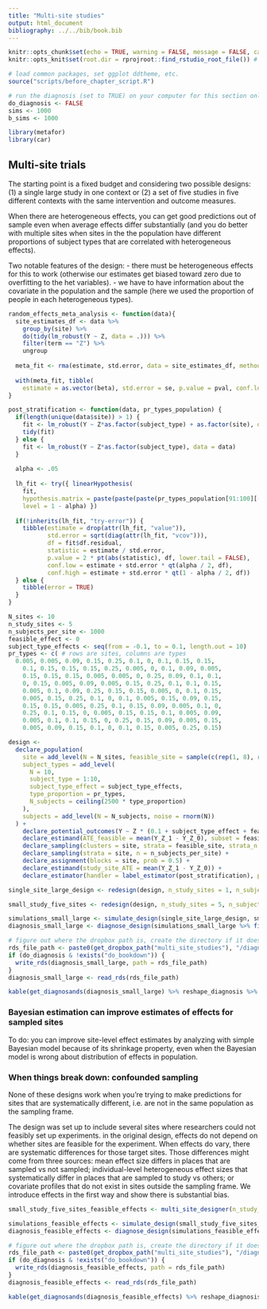 ```yaml
---
title: "Multi-site studies"
output: html_document
bibliography: ../../bib/book.bib 
---
```


<!-- note do_bookdown is set in index.rmd, so we know if you're running just this .Rmd or compiling the book-->
```r
knitr::opts_chunk$set(echo = TRUE, warning = FALSE, message = FALSE, cache = FALSE)
knitr::opts_knit$set(root.dir = rprojroot::find_rstudio_root_file()) # files are all relative to RStudio project home
```

```r
# load common packages, set ggplot ddtheme, etc.
source("scripts/before_chapter_script.R")
```

<!-- start post here, do not edit above -->

<!-- make sure to rename the section title below -->

```r
# run the diagnosis (set to TRUE) on your computer for this section only before pushing to Github. no diagnosis will ever take place on github.
do_diagnosis <- FALSE
sims <- 1000
b_sims <- 1000
```

```r
library(metafor)
library(car)
```

## Multi-site trials


<!-- ## The Metaketa design -->

<!-- | Study Number | Place | What Works   | Design Implemented | Success? | -->
<!-- | ------------ | ----- | ------------ | ------------------ | -------- | -->
<!-- | 1            | A     | $Y_A ~ Z_A$  | $MIDA_A$           | Yes      | -->
<!-- | 2            | B     | $Y_B ~ Z_B$  | $MIDA_B$           | Yes      | -->
<!-- | 3            | C     | $Y_C ~ Z_C$  | $MIDA_C$           | Yes      | -->
<!-- | 4            | D     | $Y_D ~ Z_D$  | $MIDA_D$           | Yes      | -->
<!-- | 5            | E     | $Y_E ~ Z_E$  | $MIDA_E$           | Yes      | -->

<!-- The worry is that $I_A$ and $I_B$ etc are fundamentally different inquiries about different dags -->

<!-- [faceted figure of 5 different DAGs with nodes in different languages roman, greek, numeric, windings].  The purpose of *theory* is to tell us when the $I$'s across context are different, but that is HARD and that is how research has gone for YEARS. -->

<!-- The metaketa design says WAIT -- LET'S agree on a $MIDA_{MK}$ that we will implement in all 5 places, mutatis mutandis. That is, everyone "localizes" their design because things work slightly differently in different places, but if we try hard, we can implement the same "important" treatment on the same "important" outcome, even though the details (like the language of the treatment materials, the specifics of the measurement strategies.) will differ from place to place. -->

<!-- | Study Number | Place | What Works   | Design Implemented                               | Success? | -->
<!-- | ------------ | ----- | ------------ | ------------------------------------------------ | -------- | -->
<!-- | 1            | A     | $Y_A ~ Z_A$  | $\delta_A * MIDA_{MK} - (1 - \delta_A) * MIDA_A$ | ?        | -->
<!-- | 2            | B     | $Y_B ~ Z_B$  | $\delta_B * MIDA_{MK} - (1 - \delta_B) * MIDA_B$ | ?        | -->
<!-- | 3            | C     | $Y_C ~ Z_C$  | $\delta_C * MIDA_{MK} - (1 - \delta_C) * MIDA_C$ | ?        | -->
<!-- | 4            | D     | $Y_D ~ Z_D$  | $\delta_D * MIDA_{MK} - (1 - \delta_D) * MIDA_D$ | ?        | -->
<!-- | 5            | E     | $Y_E ~ Z_E$  | $\delta_E * MIDA_{MK} - (1 - \delta_E) * MIDA_E$ | ?        | -->


<!-- Coordinating trials like the metaketa design means causing teams to implement designs that they otherwise would not have. Collaboration can bring many benefits and shared struggle, but fundamentally, it pulls all the designs towards the common $MIDA_{MK}$ design. The strength of the pull is given by the $\delta$ parameters.  -->

<!-- Will the metaketa design be a success? Only if (1) the $MIDA_{MK}$ design is a strong one and it is correct about how $Y$ and $Z$ relate. If the $MIDA_{MK}$ design is poor, however, then all the studies will be a failure. Instead of learning $I_A$ in place $A$ and learning $I_B$ in place $B$, we learn nothing anywhere.  -->

<!-- The trouble with the standard approach (separate teams investigating phenomena that later theory tries to label as instances of the same thing) is that theory is hard and we can never really be sure if $I_A$ means the same thing for $M_A$ as $I_B$ means for $M_B$. The metaketa design tries to solve this theoretical problem on the front end -- let's agree on what the $M$ we all have in mind is (with local variations), then run a study. This approach works well if the $M$ we all agree on is approximately correct, and it works *worse* than the standard approach if we're wrong. -->

The starting point is a fixed budget and considering two possible designs: (1) a single large study in one context or (2) a set of five studies in five different contexts with the same intervention and outcome measures.

When there are heterogeneous effects, you can get good predictions out of sample even when average effects differ substantially (and you do better with multiple sites when sites in the the population have different proportions of subject types that are correlated with heterogeneous effects). 

Two notable features of the design:
- there must be heterogeneous effects for this to work (otherwise our estimates get biased toward zero due to overfitting to the het variables).
- we have to have information about the covariate in the population and the sample (here we used the proportion of people in each heterogeneous types).

<!-- Findings: -->
<!-- - these two strategies are both unbiased -->
<!-- - the design with five sites has half the RMSE of the one-site design. this is because of the variation in the proportions of types across sites. -->
<!-- - interestingly there is poor coverage (anti-conservative) when you use the single site design -->

<!-- (when you have contextual variation as well, i.e. effect differs across sites for reasons not captured by the het fx, coverage is off for all designs. will keep this point out, seems like too much and you don't need contextual effects to get different effects across sites, those come from different proportions of types) -->

```r
random_effects_meta_analysis <- function(data){
  site_estimates_df <- data %>% 
    group_by(site) %>% 
    do(tidy(lm_robust(Y ~ Z, data = .))) %>% 
    filter(term == "Z") %>% 
    ungroup 
  
  meta_fit <- rma(estimate, std.error, data = site_estimates_df, method = "REML")
  
  with(meta_fit, tibble(
    estimate = as.vector(beta), std.error = se, p.value = pval, conf.low = ci.lb, conf.high = ci.ub))
}

post_stratification <- function(data, pr_types_population) {
  if(length(unique(data$site)) > 1) {
    fit <- lm_robust(Y ~ Z*as.factor(subject_type) + as.factor(site), data = data)
    tidy(fit)
  } else {
    fit <- lm_robust(Y ~ Z*as.factor(subject_type), data = data)
  }
  
  alpha <- .05
  
  lh_fit <- try({ linearHypothesis(
    fit, 
    hypothesis.matrix = paste(paste(paste(pr_types_population[91:100][-1], "*", matchCoefs(fit, "Z"), sep = ""), collapse = " + "), " = 0"), 
    level = 1 - alpha) })
  
  if(!inherits(lh_fit, "try-error")) {
    tibble(estimate = drop(attr(lh_fit, "value")), 
           std.error = sqrt(diag(attr(lh_fit, "vcov"))),
           df = fit$df.residual, 
           statistic = estimate / std.error, 
           p.value = 2 * pt(abs(statistic), df, lower.tail = FALSE),
           conf.low = estimate + std.error * qt(alpha / 2, df),
           conf.high = estimate + std.error * qt(1 - alpha / 2, df))
  } else {
    tibble(error = TRUE)
  }
}
```


<!-- need to have biased sampling to get bias here -->
<!-- two kinds of populations, one in which the study type determines the subject types and you select on study type -->
<!--   a second kind where study type determines study shock  -->
<!--   in second type if you adjust for subject type then you will be able to unbiased recover global -->

```r
N_sites <- 10
n_study_sites <- 5
n_subjects_per_site <- 1000
feasible_effect <- 0
subject_type_effects <- seq(from = -0.1, to = 0.1, length.out = 10)
pr_types <- c( # rows are sites, columns are types
  0.005, 0.005, 0.09, 0.15, 0.25, 0.1, 0, 0.1, 0.15, 0.15,
    0.1, 0.15, 0.15, 0.15, 0.25, 0.005, 0, 0.1, 0.09, 0.005,
    0.15, 0.15, 0.15, 0.005, 0.005, 0, 0.25, 0.09, 0.1, 0.1,
    0, 0.15, 0.005, 0.09, 0.005, 0.15, 0.25, 0.1, 0.1, 0.15,
    0.005, 0.1, 0.09, 0.25, 0.15, 0.15, 0.005, 0, 0.1, 0.15,
    0.005, 0.15, 0.25, 0.1, 0, 0.1, 0.005, 0.15, 0.09, 0.15,
    0.15, 0.15, 0.005, 0.25, 0.1, 0.15, 0.09, 0.005, 0.1, 0,
    0.25, 0.1, 0.15, 0, 0.005, 0.15, 0.15, 0.1, 0.005, 0.09,
    0.005, 0.1, 0.1, 0.15, 0, 0.25, 0.15, 0.09, 0.005, 0.15,
    0.005, 0.09, 0.15, 0.1, 0, 0.1, 0.15, 0.005, 0.25, 0.15)

design <- 
  declare_population(
    site = add_level(N = N_sites, feasible_site = sample(c(rep(1, 8), rep(0, 2)), N, replace = FALSE)),
    subject_types = add_level(
      N = 10,
      subject_type = 1:10,
      subject_type_effect = subject_type_effects,
      type_proportion = pr_types,
      N_subjects = ceiling(2500 * type_proportion)
    ),
    subjects = add_level(N = N_subjects, noise = rnorm(N))
  ) + 
    declare_potential_outcomes(Y ~ Z * (0.1 + subject_type_effect + feasible_effect * feasible_site) + noise) +
    declare_estimand(ATE_feasible = mean(Y_Z_1 - Y_Z_0), subset = feasible_site == FALSE) + # true effect for feasible sites
    declare_sampling(clusters = site, strata = feasible_site, strata_n = c(0, n_study_sites)) + 
    declare_sampling(strata = site, n = n_subjects_per_site) + 
    declare_assignment(blocks = site, prob = 0.5) + 
    declare_estimand(study_site_ATE = mean(Y_Z_1 - Y_Z_0)) +
    declare_estimator(handler = label_estimator(post_stratification), pr_types_population = pr_types, label = "post-strat")

single_site_large_design <- redesign(design, n_study_sites = 1, n_subjects_per_site = 2500)

small_study_five_sites <- redesign(design, n_study_sites = 5, n_subjects_per_site = 500)
```

```r
simulations_small_large <- simulate_design(single_site_large_design, small_study_five_sites, sims = sims)
diagnosis_small_large <- diagnose_design(simulations_small_large %>% filter(!is.na(estimate) & !is.na(std.error) & !is.na(statistic) & !is.na(p.value) & !is.na(conf.low) & !is.na(conf.high)), bootstrap_sims = b_sims)
```

```r
# figure out where the dropbox path is, create the directory if it doesn't exist, and name the RDS file
rds_file_path <- paste0(get_dropbox_path("multi_site_studies"), "/diagnosis_small_large.RDS")
if (do_diagnosis & !exists("do_bookdown")) {
  write_rds(diagnosis_small_large, path = rds_file_path)
}
diagnosis_small_large <- read_rds(rds_file_path)
```

```r
kable(get_diagnosands(diagnosis_small_large) %>% reshape_diagnosis %>% select(Bias, RMSE), booktabs = TRUE)
```

### Bayesian estimation can improve estimates of effects for sampled sites

To do: you can improve site-level effect estimates by analyzing with simple Bayesian model because of its shrinkage property, even when the Bayesian model is wrong about distribution of effects in population.

<!-- this is the point from the blog post; I will modify the above design so it can also make this point, switching between the normal distribution and uniform distribution for the fx distribution -->

<!-- # ```{r, eval = FALSE} -->
<!-- # stan_model <- "  -->
<!-- # data { -->
<!-- #   int<lower=0> J;         // number of sites  -->
<!-- #   real y[J];              // estimated effects -->
<!-- #   real<lower=0> sigma[J]; // s.e. of effect estimates  -->
<!-- # } -->
<!-- # parameters { -->
<!-- #   real mu;  -->
<!-- #   real<lower=0> tau; -->
<!-- #   real eta[J]; -->
<!-- # } -->
<!-- # transformed parameters { -->
<!-- #   real theta[J]; -->
<!-- #   real tau_sq = tau^2; -->
<!-- #   for (j in 1:J) -->
<!-- #     theta[j] = mu + tau * eta[j]; -->
<!-- # } -->
<!-- # model { -->
<!-- #   target += normal_lpdf(eta | 0, 1); -->
<!-- #   target += normal_lpdf(y | theta, sigma); -->
<!-- # } -->
<!-- # " -->
<!-- #  -->
<!-- # stan_re_estimator <- function(data) { -->
<!-- #   site_estimates_df <- data %>%  -->
<!-- #     group_by(site) %>%  -->
<!-- #     do(tidy(lm_robust(Y ~ Z, data = .))) %>%  -->
<!-- #     filter(term == "Z") %>%  -->
<!-- #     ungroup  -->
<!-- #    -->
<!-- #   J      <- nrow(site_estimates_df) -->
<!-- #   df     <- list(J = J, y = site_estimates_df$estimate, sigma = site_estimates_df$std.error) -->
<!-- #   fit    <- stan(model_code = stan_model, data = site_estimates_df) -->
<!-- #   fit_sm <- summary(fit)$summary -->
<!-- #   data.frame(estimate = fit_sm[,1][c("mu", "tau", "theta[1]", "prob_pos")]) -->
<!-- # } -->
<!-- #  -->
<!-- # bayes_estimator <- declare_estimator(handler = stan_re_estimator) -->
<!-- # ``` -->

### When things break down: confounded sampling

None of these designs work when you're trying to make predictions for sites that are systematically different, i.e. are not in the same population as the sampling frame.

The design was set up to include several sites where researchers could not feasibly set up experiments. in the original design, effects do not depend on whether sites are feasible for the experiment. When effects do vary, there are systematic differences for those target sites. Those differences might come from three sources: mean effect size differs in places that are sampled vs not sampled; individual-level heterogeneous effect sizes that systematically differ in places that are sampled to study vs others; or covariate profiles that do not exist in sites outside the sampling frame. We introduce effects in the first way and show there is substantial bias.

```r
small_study_five_sites_feasible_effects <- multi_site_designer(n_study_sites = 5, n_subjects_per_site = 500, feasible_effect  = -0.25)
```

```r
simulations_feasible_effects <- simulate_design(small_study_five_sites_feasible_effects, sims = sims)
diagnosis_feasible_effects <- diagnose_design(simulations_feasible_effects %>% filter(!is.na(estimate) & !is.na(std.error) & !is.na(statistic) & !is.na(p.value) & !is.na(conf.low) & !is.na(conf.high)), bootstrap_sims = b_sims)
```

```r
# figure out where the dropbox path is, create the directory if it doesn't exist, and name the RDS file
rds_file_path <- paste0(get_dropbox_path("multi_site_studies"), "/diagnosis_feasible_effects.RDS")
if (do_diagnosis & !exists("do_bookdown")) {
  write_rds(diagnosis_feasible_effects, path = rds_file_path)
}
diagnosis_feasible_effects <- read_rds(rds_file_path)
```

```r
kable(get_diagnosands(diagnosis_feasible_effects) %>% reshape_diagnosis %>% select(Bias, RMSE), booktabs = TRUE, caption = "Diagnosis with confounded sampling,", digits = 3)
```

<!-- Other points I decided to abandon to keep this simple: -->
<!-- - tradeoff: context-specific interventions and comparability of intervention effects -->
<!-- - tradeoff: comparability and fidelity to context in outcome measurement -->

